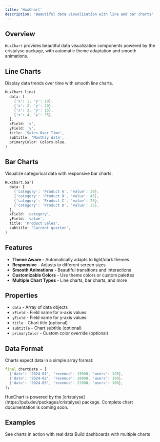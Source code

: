 ```yaml
---
title: 'HuxChart'
description: 'Beautiful data visualization with line and bar charts'
---
```


## Overview

`HuxChart` provides beautiful data visualization components powered by the cristalyse package, with automatic theme adaptation and smooth animations.

## Line Charts

Display data trends over time with smooth line charts.

```dart
HuxChart.line(
  data: [
    {'x': 1, 'y': 10},
    {'x': 2, 'y': 20},
    {'x': 3, 'y': 15},
    {'x': 4, 'y': 25},
  ],
  xField: 'x',
  yField: 'y',
  title: 'Sales Over Time',
  subtitle: 'Monthly data',
  primaryColor: Colors.blue,
)
```

## Bar Charts

Visualize categorical data with responsive bar charts.

```dart
HuxChart.bar(
  data: [
    {'category': 'Product A', 'value': 30},
    {'category': 'Product B', 'value': 45},
    {'category': 'Product C', 'value': 25},
    {'category': 'Product D', 'value': 35},
  ],
  xField: 'category',
  yField: 'value',
  title: 'Product Sales',
  subtitle: 'Current quarter',
)
```

## Features

- **Theme Aware** - Automatically adapts to light/dark themes
- **Responsive** - Adjusts to different screen sizes
- **Smooth Animations** - Beautiful transitions and interactions
- **Customizable Colors** - Use theme colors or custom palettes
- **Multiple Chart Types** - Line charts, bar charts, and more

## Properties

- `data` - Array of data objects
- `xField` - Field name for x-axis values
- `yField` - Field name for y-axis values
- `title` - Chart title (optional)
- `subtitle` - Chart subtitle (optional)
- `primaryColor` - Custom color override (optional)

## Data Format

Charts expect data in a simple array format:

```dart
final chartData = [
  {'date': '2024-01', 'revenue': 15000, 'users': 120},
  {'date': '2024-02', 'revenue': 18000, 'users': 150},
  {'date': '2024-03', 'revenue': 22000, 'users': 180},
];
```

<Note>
  HuxChart is powered by the [cristalyse](https://pub.dev/packages/cristalyse) package. Complete chart documentation is coming soon.
</Note>

## Examples

<CardGroup cols={2}>
  <Card
    title="Data Visualization"
    icon="chart-line"
    href="/examples/data-visualization"
  >
    See charts in action with real data
  </Card>
  <Card
    title="Dashboard"
    icon="layout-dashboard"
    href="/examples/dashboard"
  >
    Build dashboards with multiple charts
  </Card>
</CardGroup>
